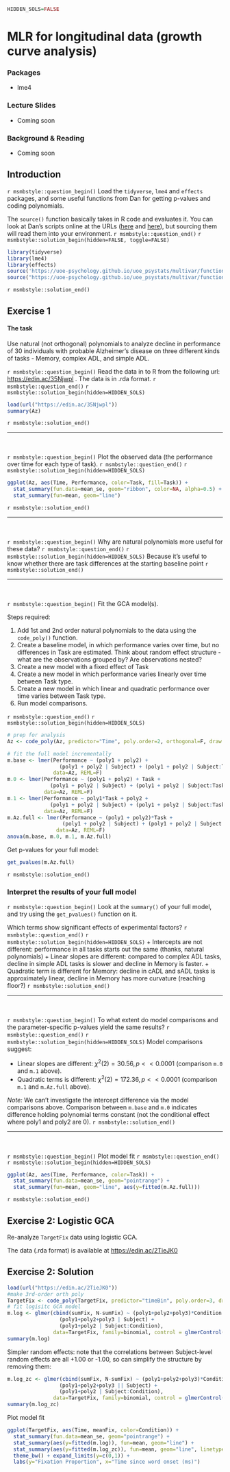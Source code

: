 ```r
HIDDEN_SOLS=FALSE
```

# MLR for longitudinal data (growth curve analysis)

### Packages {-}  

+ lme4  

### Lecture Slides {-}  

+ Coming soon  

### Background & Reading {-}  
  
+ Coming soon  
  
## Introduction    

`r msmbstyle::question_begin()`
Load the `tidyverse`, `lme4` and `effects` packages, and some useful functions from Dan for getting p-values and coding polynomials.   
  
The `source()` function basically takes in R code and evaluates it. You can look at Dan's scripts online at the URLs ([here](https://uoe-psychology.github.io/uoe_psystats/multivar/functions/get_pvalues.R) and [here](https://uoe-psychology.github.io/uoe_psystats/multivar/functions/code_poly.R)), but sourcing them will read them into your environment. 
`r msmbstyle::question_end()` 
`r msmbstyle::solution_begin(hidden=FALSE, toggle=FALSE)`
```r
library(tidyverse)
library(lme4)
library(effects)
source('https://uoe-psychology.github.io/uoe_psystats/multivar/functions/get_pvalues.R')
source("https://uoe-psychology.github.io/uoe_psystats/multivar/functions/code_poly.R")
```
`r msmbstyle::solution_end()`

## Exercise 1
<div class="red">
#### The task {-}  

Use natural (not orthogonal) polynomials to analyze decline in performance of 30 individuals with probable Alzheimer's disease on three different kinds of tasks - Memory, complex ADL, and simple ADL. 
</div>

`r msmbstyle::question_begin()`
Read the data in to R from the following url: [https://edin.ac/35Njwpl](https://edin.ac/35Njwpl)
. The data is in .rda format. 
`r msmbstyle::question_end()` 
`r msmbstyle::solution_begin(hidden=HIDDEN_SOLS)`
```r
load(url("https://edin.ac/35Njwpl"))
summary(Az)
```
`r msmbstyle::solution_end()`
<br>
<hr />
<br><br>
`r msmbstyle::question_begin()`
Plot the observed data (the performance over time for each type of task).
`r msmbstyle::question_end()` 
`r msmbstyle::solution_begin(hidden=HIDDEN_SOLS)`
```r
ggplot(Az, aes(Time, Performance, color=Task, fill=Task)) + 
  stat_summary(fun.data=mean_se, geom="ribbon", color=NA, alpha=0.5) +
  stat_summary(fun=mean, geom="line")
```
`r msmbstyle::solution_end()`
<br>
<hr />
<br><br>
`r msmbstyle::question_begin()`
Why are natural polynomials more useful for these data?
`r msmbstyle::question_end()` 
`r msmbstyle::solution_begin(hidden=HIDDEN_SOLS)`
Because it's useful to know whether there are task differences at the starting baseline point
`r msmbstyle::solution_end()`
<br>
<hr />
<br><br>
`r msmbstyle::question_begin()`
Fit the GCA model(s).

Steps required:  

1. Add 1st and 2nd order natural polynomials to the data using the `code_poly()` function. 
1. Create a baseline model, in which performance varies over time, but no differences in Task are estimated. Think about random effect structure - what are the observations grouped by? Are observations nested?
1. Create a new model with a fixed effect of Task
1. Create a new model in which performance varies linearly over time between Task type.
1. Create a new model in which linear and quadratic performance over time varies between Task type.
1. Run model comparisons.

`r msmbstyle::question_end()` 
`r msmbstyle::solution_begin(hidden=HIDDEN_SOLS)`
```r
# prep for analysis
Az <- code_poly(Az, predictor="Time", poly.order=2, orthogonal=F, draw.poly = F)

# fit the full model incrementally
m.base <- lmer(Performance ~ (poly1 + poly2) +
                 (poly1 + poly2 | Subject) + (poly1 + poly2 | Subject:Task),
               data=Az, REML=F)
m.0 <- lmer(Performance ~ (poly1 + poly2) + Task +
              (poly1 + poly2 | Subject) + (poly1 + poly2 | Subject:Task),
            data=Az, REML=F)
m.1 <- lmer(Performance ~ poly1*Task + poly2 +
              (poly1 + poly2 | Subject) + (poly1 + poly2 | Subject:Task),
            data=Az, REML=F)
m.Az.full <- lmer(Performance ~ (poly1 + poly2)*Task + 
                  (poly1 + poly2 | Subject) + (poly1 + poly2 | Subject:Task), 
                data=Az, REML=F)
anova(m.base, m.0, m.1, m.Az.full)
```
Get p-values for your full model:
```r
get_pvalues(m.Az.full)
```
`r msmbstyle::solution_end()`

### Interpret the results of your full model {-}

`r msmbstyle::question_begin()`
Look at the `summary()` of your full model, and try using the `get_pvalues()` function on it.  
  
Which terms show significant effects of experimental factors? 
`r msmbstyle::question_end()` 
`r msmbstyle::solution_begin(hidden=HIDDEN_SOLS)`
+ Intercepts are not different: performance in all tasks starts out the same (thanks, natural polynomials)
+ Linear slopes are different: compared to complex ADL tasks, decline in simple ADL tasks is slower and decline in Memory is faster.
+ Quadratic term is different for Memory: decline in cADL and sADL tasks is approximately linear, decline in Memory has more curvature (reaching floor?)
`r msmbstyle::solution_end()`
<br>
<hr />
<br><br>
`r msmbstyle::question_begin()`
To what extent do model comparisons and the parameter-specific p-values yield the same results?
`r msmbstyle::question_end()` 
`r msmbstyle::solution_begin(hidden=HIDDEN_SOLS)`
Model comparisons suggest:  

+ Linear slopes are different: $\chi^2(2)=30.56, p << 0.0001$ (comparison `m.0` and `m.1` above).  
+ Quadratic terms is different: $\chi^2(2)=172.36, p << 0.0001$ (comparison `m.1` and `m.Az.full` above).  


*Note:* We can't investigate the intercept difference via the model comparisons above. Comparison between `m.base` and `m.0` indicates difference holding polynomial terms constant (not the conditional effect where poly1 and poly2 are 0).
`r msmbstyle::solution_end()`
<br>
<hr />
<br><br>
`r msmbstyle::question_begin()`
Plot model fit
`r msmbstyle::question_end()` 
`r msmbstyle::solution_begin(hidden=HIDDEN_SOLS)`
```r
ggplot(Az, aes(Time, Performance, color=Task)) + 
  stat_summary(fun.data=mean_se, geom="pointrange") + 
  stat_summary(fun=mean, geom="line", aes(y=fitted(m.Az.full)))
```
`r msmbstyle::solution_end()`

## Exercise 2: Logistic GCA

<div class="red">
Re-analyze `TargetFix` data using logistic GCA. 

The data (.rda format) is available at [https://edin.ac/2TieJK0](https://edin.ac/2TieJK0)
</div>

## Exercise 2: Solution
```r
load(url("https://edin.ac/2TieJK0"))
#make 3rd-order orth poly
TargetFix <- code_poly(TargetFix, predictor="timeBin", poly.order=3, draw.poly=F)
# fit logisitc GCA model
m.log <- glmer(cbind(sumFix, N-sumFix) ~ (poly1+poly2+poly3)*Condition +
                 (poly1+poly2+poly3 | Subject) +
                 (poly1+poly2 | Subject:Condition),
               data=TargetFix, family=binomial, control = glmerControl(optimizer = "bobyqa"))
summary(m.log)
```

Simpler random effects: note that the correlations between Subject-level random effects are all +1.00 or -1.00, so can simplify the structure by removing them:
```r
m.log_zc <- glmer(cbind(sumFix, N-sumFix) ~ (poly1+poly2+poly3)*Condition +
                 (poly1+poly2+poly3 || Subject) +
                 (poly1+poly2 | Subject:Condition),
               data=TargetFix, family=binomial, control = glmerControl(optimizer = "bobyqa"))
summary(m.log_zc)
```

Plot model fit

```r
ggplot(TargetFix, aes(Time, meanFix, color=Condition)) +
  stat_summary(fun.data=mean_se, geom="pointrange") +
  stat_summary(aes(y=fitted(m.log)), fun=mean, geom="line") +
  stat_summary(aes(y=fitted(m.log_zc)), fun=mean, geom="line", linetype="dashed") +
  theme_bw() + expand_limits(y=c(0,1)) + 
  labs(y="Fixation Proportion", x="Time since word onset (ms)")
```


